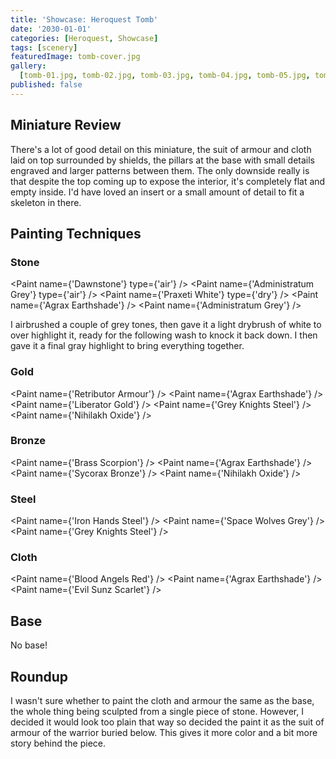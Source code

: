 ```yaml
---
title: 'Showcase: Heroquest Tomb'
date: '2030-01-01'
categories: [Heroquest, Showcase]
tags: [scenery]
featuredImage: tomb-cover.jpg
gallery:
  [tomb-01.jpg, tomb-02.jpg, tomb-03.jpg, tomb-04.jpg, tomb-05.jpg, tomb-06.jpg]
published: false
---
```



## Miniature Review

There's a lot of good detail on this miniature, the suit of armour and cloth laid on top surrounded by shields, the
pillars at the base with small details engraved and larger patterns between them. The only downside really is that
despite the top coming up to expose the interior, it's completely flat and empty inside. I'd have loved an insert or
a small amount of detail to fit a skeleton in there.

## Painting Techniques

### Stone

<Paint name={'Dawnstone'} type={'air'} />
<Paint name={'Administratum Grey'} type={'air'} />
<Paint name={'Praxeti White'} type={'dry'} />
<Paint name={'Agrax Earthshade'} />
<Paint name={'Administratum Grey'} />

I airbrushed a couple of grey tones, then gave it a light drybrush of white to over highlight it, ready for the
following wash to knock it back down. I then gave it a final gray highlight to bring everything together.

### Gold

<Paint name={'Retributor Armour'} />
<Paint name={'Agrax Earthshade'} />
<Paint name={'Liberator Gold'} />
<Paint name={'Grey Knights Steel'} />
<Paint name={'Nihilakh Oxide'} />

### Bronze

<Paint name={'Brass Scorpion'} />
<Paint name={'Agrax Earthshade'} />
<Paint name={'Sycorax Bronze'} />
<Paint name={'Nihilakh Oxide'} />

### Steel

<Paint name={'Iron Hands Steel'} />
<Paint name={'Space Wolves Grey'} />
<Paint name={'Grey Knights Steel'} />

### Cloth

<Paint name={'Blood Angels Red'} />
<Paint name={'Agrax Earthshade'} />
<Paint name={'Evil Sunz Scarlet'} />

## Base

No base!

## Roundup

I wasn't sure whether to paint the cloth and armour the same as the base, the whole thing being sculpted from a single
piece of stone. However, I decided it would look too plain that way so decided the paint it as the suit of armour of
the warrior buried below. This gives it more color and a bit more story behind the piece.
